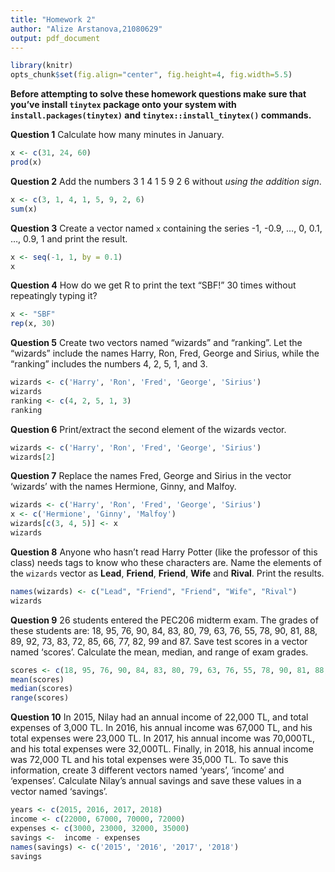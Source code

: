 ```yaml
---
title: "Homework 2"
author: "Alize Arstanova,21080629"
output: pdf_document
---
```


```r
library(knitr)
opts_chunk$set(fig.align="center", fig.height=4, fig.width=5.5)
```

**Before attempting to solve these homework questions make sure that you've install `tinytex` package onto your system with `install.packages(tinytex)` and `tinytex::install_tinytex()` commands.**

\vspace{1cm}

**Question 1** Calculate how many minutes in January.

```r
x <- c(31, 24, 60)
prod(x)
```

**Question 2** Add the numbers 3 1 4 1 5 9 2 6 without *using the addition sign*.

```r
x <- c(3, 1, 4, 1, 5, 9, 2, 6)
sum(x)
```

**Question 3** Create a vector named `x` containing the series -1, -0.9, ..., 0, 0.1, ..., 0.9, 1 and print the result.

```r
x <- seq(-1, 1, by = 0.1)
x
```

**Question 4** How do we get R to print the text "SBF!" 30 times without repeatingly typing it?

```r
x <- "SBF"
rep(x, 30)
```

**Question 5** Create two vectors named "wizards" and "ranking".
Let the "wizards" include the names Harry, Ron, Fred, George and Sirius, while the "ranking" includes the numbers 4, 2, 5, 1, and 3.

```r
wizards <- c('Harry', 'Ron', 'Fred', 'George', 'Sirius')
wizards
ranking <- c(4, 2, 5, 1, 3)
ranking
```

**Question 6** Print/extract the second element of the wizards vector.

```r
wizards <- c('Harry', 'Ron', 'Fred', 'George', 'Sirius')
wizards[2]
```

**Question 7** Replace the names Fred, George and Sirius in the vector 'wizards' with the names Hermione, Ginny, and Malfoy.

```r
wizards <- c('Harry', 'Ron', 'Fred', 'George', 'Sirius')
x <- c('Hermione', 'Ginny', 'Malfoy')
wizards[c(3, 4, 5)] <- x
wizards
```

**Question 8** Anyone who hasn't read Harry Potter (like the professor of this class) needs tags to know who these characters are.
Name the elements of the `wizards` vector as **Lead**, **Friend**, **Friend**, **Wife** and **Rival**.
Print the results.

```r
names(wizards) <- c("Lead", "Friend", "Friend", "Wife", "Rival")
wizards
```

**Question 9** 26 students entered the PEC206 midterm exam.
The grades of these students are: 18, 95, 76, 90, 84, 83, 80, 79, 63, 76, 55, 78, 90, 81, 88, 89, 92, 73, 83, 72, 85, 66, 77, 82, 99 and 87.
Save test scores in a vector named 'scores'.
Calculate the mean, median, and range of exam grades.

```r
scores <- c(18, 95, 76, 90, 84, 83, 80, 79, 63, 76, 55, 78, 90, 81, 88, 89, 92, 73, 83, 72, 85, 66, 77, 82, 99, 87)
mean(scores)
median(scores)
range(scores)
```

**Question 10** In 2015, Nilay had an annual income of 22,000 TL, and total expenses of 3,000 TL.
In 2016, his annual income was 67,000 TL, and his total expenses were 23,000 TL.
In 2017, his annual income was 70,000TL, and his total expenses were 32,000TL.
Finally, in 2018, his annual income was 72,000 TL and his total expenses were 35,000 TL.
To save this information, create 3 different vectors named 'years', 'income' and 'expenses'.
Calculate Nilay's annual savings and save these values in a vector named 'savings'.

```r
years <- c(2015, 2016, 2017, 2018)
income <- c(22000, 67000, 70000, 72000)
expenses <- c(3000, 23000, 32000, 35000)
savings <-  income - expenses 
names(savings) <- c('2015', '2016', '2017', '2018')
savings 
```
